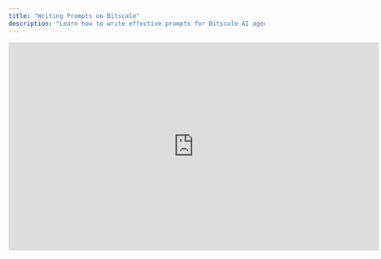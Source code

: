 ```yaml
---
title: "Writing Prompts on Bitscale"
description: "Learn how to write effective prompts for Bitscale AI agents. Structure objectives, add step-based logic, manage context placement, and use Bit Prompter to generate high-quality, scalable prompts for your workflows."
---
```


<iframe width="728" height="410" src="https://www.youtube.com/embed/2K5F_CoM1js?si=36YCjdL6HK8AwIUP" title="YouTube video player" frameborder="0" allow="accelerometer; autoplay; clipboard-write; encrypted-media; gyroscope; picture-in-picture; web-share" referrerpolicy="strict-origin-when-cross-origin" allowfullscreen />

### Overview

Bitscale integrates multiple AI-powered agents (BitAgent, Web Search, LLMs) that rely on well-structured prompts to deliver accurate, high-quality outputs. Writing effective prompts ensures you get actionable insights, clean outputs, and scalable workflows for outreach and research.

This guide covers how to structure prompts, when to provide context, and how to leverage **Bit Prompter**, a built-in helper for first-time prompt creation.

---

### **Structuring a Good Prompt**

A strong prompt typically has three sections:

1. **General Directions**
   - Start with a concise objective in ~20–30 words.
   - Clearly state what the AI should achieve.
   - Example: _“Summarize the website content to highlight product features and flag mentions of compliance.”_
2. **Structured Steps**
   - Provide explicit instructions on how the AI should process the input.
   - Define what to extract, classify, or generate.
   - Tag important fields like `first_name`, `company_name`, etc.
3. **Context Placement**
   - For short inputs (e.g., names, titles), include them directly in the prompt.
   - For large inputs (e.g., a full website audit), provide context only **after** giving directions and steps.
   - This ensures the AI knows what to do before parsing long text.

---

### **Output Formatting**

Unlike many platforms where you must specify output formatting inside the prompt, Bitscale provides a **dedicated section for output formatting**.

- Define structured outputs (columns, JSON, bullet points) in the formatting panel.
- Keep the prompt focused on logic and context, not formatting.

---

### **Using Bit Prompter**

If you’re new to prompt writing, Bitscale provides [**Bit Prompter**](https://chatgpt.com/g/g-67a450dd6c648191b201e4e06ff72004-bitprompter), a tool that converts your raw idea into a structured prompt.

**Example:**

- Input: _“Check if a company has SOC2 compliance using their website.”_
- Bit Prompter Output:
  - **Objective**: Verify SOC2 compliance
  - **Directions**: Parse website content to detect compliance mentions
  - **Steps**: Look for keywords like “SOC2,” “audit,” or “certified”
  - **Inputs**: Website dump (if not already included by BitAgent)

This ensures your prompts follow best practices without requiring deep LLM experience.

---

### **Best Practices**

- Always begin with a clear objective.
- Break instructions into steps to reduce ambiguity.
- Place large context (like long text dumps) after directions.
- Use output formatting options in Bitscale instead of inline prompt instructions.
- For consistency, reuse and iterate on prompts that perform well in your workflows.

---

#### Example 1: Outreach for a New Product Launch

**Prompt**:

```js

Write a 100 word email introducing an AI-powered project management tool, 'TaskFlow,' to small business owners. Highlight its unique features: automated task prioritization, deadline reminders, and integration with Google Workspace and Slack.

Structure:

1. Strong opening tailored to small business needs.

2. Brief description of the top 3 features.

3. Invitation to book a demo.

4. Closing with a call-to-action for a free trial.
```

**Why This Works**:

- Targets specific pain points of small business owners.
- Clearly outlines benefits, increasing the likelihood of engagement.

---

#### Example 2: Cold Outreach for a Service Company

**Prompt**:

```js
Compose a 30 word LinkedIn message for marketing managers in mid-sized tech companies, introducing a content strategy service focused on SEO and lead generation.

Structure:

1. Personalized opening acknowledging their role.

2. Persuasive paragraph about aligning services with their goals.

3. Closing with an invitation to connect or schedule a 15-minute chat.
```

**Why This Works**:

- Creates relevance by referencing the recipient’s role.
- Offers a clear and actionable next step.

---

#### Example 3: Follow-Up After No Response

Prompt:

```js
Write a friendly follow-up email for a PPC advertising company reaching out to B2B SaaS companies.

Structure:

1. Polite reminder referencing the initial email.

2. Highlight key benefits (e.g., conversion optimization).

3. Call-to-action suggesting a brief call with flexible scheduling.

Output Format:

Just Return the mail body with no accompanying texts, salutations, signatures etc.
```

**Why This Works**:

- Maintains a professional yet approachable tone.
- Reiterates value without pressuring the recipient.

---

#### Example 4: Outreach Targeting Event Attendance

**Prompt**:

```js
Write a LinkedIn message aimed at inviting a marketing director to attend an industry event hosted by our company, a leader in digital marketing analytics. Information of the Event is available in Event\_Info

Structure:

1. Personalized opening that references their interest in digital marketing or data analytics.

2. Brief overview of the event’s key focus and benefits of attending.

3. Friendly closing statement inviting them to RSVP, with a contact link for any questions.

Output Format:

Just Return the message body with no accompanying texts, salutations, signatures etc.

Event_Info = @event
```

> the @ in the above prompt is how we create column instances on Bitscale

**Why This Works**:

- Highlights specific value relevant to the recipient’s professional interests.
- Builds excitement around the event.

---